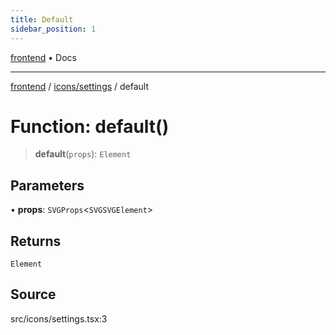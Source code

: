 ```yaml
---
title: Default
sidebar_position: 1
---
```


[frontend](../../..) • Docs

***

[frontend](../../..) / [icons/settings](..) / default

# Function: default()

> **default**(`props`): `Element`

## Parameters

• **props**: `SVGProps`\<`SVGSVGElement`\>

## Returns

`Element`

## Source

src/icons/settings.tsx:3
